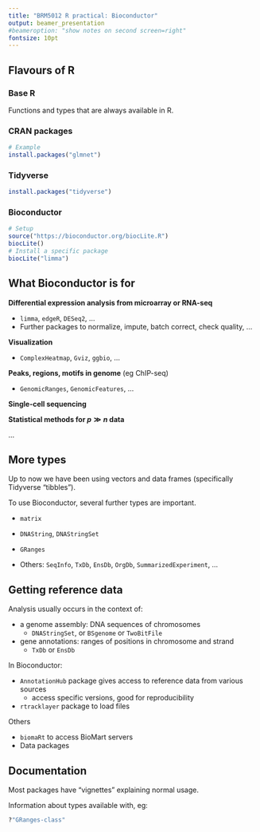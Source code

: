 ```yaml
---
title: "BRM5012 R practical: Bioconductor"
output: beamer_presentation
#beameroption: "show notes on second screen=right"
fontsize: 10pt
---
```


## Flavours of R

### Base R

Functions and types that are always available in R.

### CRAN packages

```r
# Example
install.packages("glmnet")
```

### Tidyverse

```r
install.packages("tidyverse")
```

### Bioconductor

```r
# Setup
source("https://bioconductor.org/biocLite.R")
biocLite()
# Install a specific package
biocLite("limma")
```

\note{
R has 4 decades of history.

Tidyverse is a set of modern packages.

Tidyverse is easy to pick up, has made R much more widely accessible. Key concepts are tidy data and pipelines.

Bioconductor is a separate package repository from CRAN (the usual package repository).

Bioconductor packages are for dealing with biological data efficiently. Bioconductor is not tidy. Expect to have to work a little harder to make use of these.
}


## What Bioconductor is for

**Differential expression analysis from microarray or RNA-seq**

* `limma`, `edgeR`, `DESeq2`, ...
* Further packages to normalize, impute, batch correct, check quality, ...

**Visualization**

* `ComplexHeatmap`, `Gviz`, `ggbio`, ...

**Peaks, regions, motifs in genome** (eg ChIP-seq)

* `GenomicRanges`, `GenomicFeatures`, ...

**Single-cell sequencing**

**Statistical methods for $p \gg n$ data**

...

\note{
Too many uses to count, ask a different person and get a different list.

50\% of bioinformatics is read this file format, wrangle, write other file format.

Often used in combination with command-line software (eg read aligner).
}


## More types

Up to now we have been using vectors and data frames (specifically Tidyverse "tibbles").

To use Bioconductor, several further types are important.

* `matrix`

* `DNAString`, `DNAStringSet`

* `GRanges`

* Others: `SeqInfo`, `TxDb`, `EnsDb`, `OrgDb`, `SummarizedExperiment`, ...

\note{
matrix is another tabular data type from base R. Conceptually, each cell is an observation, rather than each row as in a tidy data frame.

The rest are Bioconductor types. Note the use of CamelCase, this is typical in Bioconductor. Tidyverse separates words with underscores, and base R uses dots!

Bioconductor has evolved over time to cope with more complex data.
}

## Getting reference data

Analysis usually occurs in the context of:

* a genome assembly: DNA sequences of chromosomes 
    * `DNAStringSet`, or `BSgenome` or `TwoBitFile`
* gene annotations: ranges of positions in chromosome and strand
    * `TxDb` or `EnsDb`

In Bioconductor:

* `AnnotationHub` package gives access to reference data from various sources
    * access specific versions, good for reproducibility
* `rtracklayer` package to load files


Others

* `biomaRt` to access BioMart servers
* Data packages 


## Documentation

Most packages have "vignettes" explaining normal usage.

Information about types available with, eg:

```r
?"GRanges-class"
```

\note{
Aim for this session is to cover fundamentals of Bioconductor, so you can look up the package you need for your particular task and understand how to use it.
}

